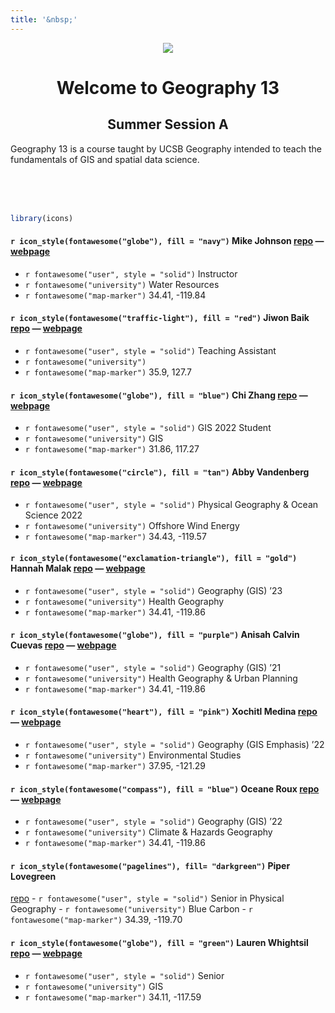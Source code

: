 ```yaml
---
title: '&nbsp;'
---
```


<center>
![](img/ucsb-navy-white.png)

# Welcome to Geography 13
## Summer Session A

</center>
  
Geography 13 is a course taught by UCSB Geography intended to teach the fundamentals of GIS and spatial data science. 

<br><br><br>



```r
library(icons)
```


#### `r icon_style(fontawesome("globe"), fill = "navy")` **Mike Johnson** [repo](https://github.com/mikejohnson51/mikejohnson51.github.io) --- [webpage](http://mikejohnson51.github.io)
  - `r fontawesome("user", style = "solid")` Instructor
  - `r fontawesome("university")` Water Resources
  - `r fontawesome("map-marker")` 34.41, -119.84
  
#### `r icon_style(fontawesome("traffic-light"), fill = "red")` **Jiwon Baik** [repo]() --- [webpage]()
  - `r fontawesome("user", style = "solid")` Teaching Assistant
  - `r fontawesome("university")` 
  - `r fontawesome("map-marker")` 35.9, 127.7

#### `r icon_style(fontawesome("globe"), fill = "blue")` **Chi Zhang** [repo](https://github.com/NeedCola/geog13_2021) --- [webpage](https://needcola.github.io/)
  - `r fontawesome("user", style = "solid")` GIS 2022 Student
  - `r fontawesome("university")` GIS
  - `r fontawesome("map-marker")` 31.86, 117.27
  
#### `r icon_style(fontawesome("circle"), fill = "tan")` __Abby Vandenberg__ [repo](https://github.com/abbyvandenberg/abbyvandenberg.github.io) --- [webpage](https://abbyvandenberg.github.io/index.html)
  - `r fontawesome("user", style = "solid")` Physical Geography & Ocean Science 2022
  - `r fontawesome("university")` Offshore Wind Energy
  - `r fontawesome("map-marker")` 34.43, -119.57

#### `r icon_style(fontawesome("exclamation-triangle"), fill = "gold")` **Hannah Malak** [repo](https://github.com/hannahmalak/hannahmalak.github.io) --- [webpage](https://hannahmalak.github.io/)
  - `r fontawesome("user", style = "solid")` Geography (GIS) '23
  - `r fontawesome("university")` Health Geography
  - `r fontawesome("map-marker")` 34.41, -119.86
  
#### `r icon_style(fontawesome("globe"), fill = "purple")` **Anisah Calvin Cuevas** [repo](https://github.com/Acuevas917/acuevas917.github.io) --- [webpage](https://acuevas917.github.io/)
  - `r fontawesome("user", style = "solid")` Geography (GIS) '21
  - `r fontawesome("university")` Health Geography & Urban Planning
  - `r fontawesome("map-marker")` 34.41, -119.86


#### `r icon_style(fontawesome("heart"), fill = "pink")` **Xochitl Medina** [repo](https://github.com/xochitlmedina/xochitlmedina) --- [webpage](https://xochitlmedina.github.io/xochitlmedina/index.html)
  - `r fontawesome("user", style = "solid")` Geography (GIS Emphasis) '22
  - `r fontawesome("university")` Environmental Studies
  - `r fontawesome("map-marker")` 37.95, -121.29

#### `r icon_style(fontawesome("compass"), fill = "blue")` **Oceane Roux** [repo](https://github.com/oceanerouxx/github.io.git) --- [webpage](https://oceanerouxx.github.io/github.io/)
  - `r fontawesome("user", style = "solid")` Geography (GIS) '22
  - `r fontawesome("university")` Climate & Hazards Geography
  - `r fontawesome("map-marker")` 34.41, -119.86

#### `r icon_style(fontawesome("pagelines"), fill= "darkgreen")` **Piper Lovegreen**
[repo](https://piper-lovegreen.github.io/)
  - `r fontawesome("user", style = "solid")` Senior in Physical Geography 
  - `r fontawesome("university")` Blue Carbon
  - `r fontawesome("map-marker")` 34.39, -119.70

#### `r icon_style(fontawesome("globe"), fill = "green")` **Lauren Whightsil** [repo](https://github.com/laurenwhightsil/laurenwhightsil) --- [webpage](https://laurenwhightsil.github.io/laurenwhightsil/)
  - `r fontawesome("user", style = "solid")` Senior 
  - `r fontawesome("university")` GIS
  - `r fontawesome("map-marker")` 34.11, -117.59


